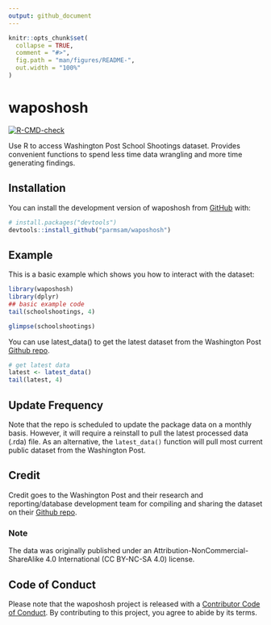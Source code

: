 ```yaml
---
output: github_document
---
```


<!-- README.md is generated from README.Rmd. Please edit that file -->

```r
knitr::opts_chunk$set(
  collapse = TRUE,
  comment = "#>",
  fig.path = "man/figures/README-",
  out.width = "100%"
)
```

# waposhosh 

<!-- badges: start -->
[![R-CMD-check](https://github.com/parmsam/waposhosh/actions/workflows/R-CMD-check.yaml/badge.svg)](https://github.com/parmsam/waposhosh/actions/workflows/R-CMD-check.yaml)
<!-- badges: end -->

Use R to access Washington Post School Shootings dataset. Provides convenient functions to spend less time data wrangling and more time generating findings.

## Installation

You can install the development version of waposhosh from [GitHub](https://github.com/) with:

``` r
# install.packages("devtools")
devtools::install_github("parmsam/waposhosh")
```

## Example

This is a basic example which shows you how to interact with the dataset:

```r
library(waposhosh)
library(dplyr)
## basic example code
tail(schoolshootings, 4)
```

```r
glimpse(schoolshootings)
```

You can use latest_data() to get the latest dataset from the Washington Post [Github repo](https://github.com/washingtonpost/data-school-shootings).

```r
# get latest data
latest <- latest_data()
tail(latest, 4)
```

## Update Frequency 

Note that the repo is scheduled to update the package data on a monthly basis. However, it will require a reinstall to pull the latest processed data (.rda) file. As an alternative, the `latest_data()` function will pull most current public dataset from the Washington Post.

## Credit
Credit goes to the Washington Post and their research and reporting/database development team for compiling and sharing the dataset on their [Github repo](https://github.com/washingtonpost/data-school-shootings).

### Note
The data was originally published under an Attribution-NonCommercial-ShareAlike 4.0 International (CC BY-NC-SA 4.0) license.

## Code of Conduct

Please note that the waposhosh project is released with a [Contributor Code of Conduct](https://contributor-covenant.org/version/2/1/CODE_OF_CONDUCT.html). By contributing to this project, you agree to abide by its terms.
